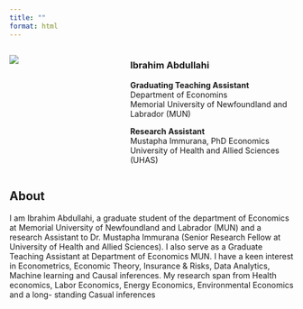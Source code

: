```yaml
---
title: ""
format: html
---
```


:::: columns
::: {.column width="40%"}
  ![](ibra_image.jpg)
:::

:::: {.column width="60%"}

### Ibrahim Abdullahi

**Graduating Teaching Assistant**\
Department of Economins\
Memorial University of Newfoundland and Labrador (MUN)

**Research Assistant**\
Mustapha Immurana, PhD Economics\
University of Health and Allied Sciences (UHAS)

:::
:::

## About

I am Ibrahim Abdullahi, a graduate student of the department of Economics at Memorial University of Newfoundland and Labrador (MUN) and a research Assistant to Dr. Mustapha Immurana (Senior Research Fellow at University of Health and Allied Sciences). I also serve as a Graduate Teaching Assistant at Department of Economics MUN. I have a keen interest in Econometrics, Economic Theory, Insurance & Risks, Data Analytics, Machine learning and Causal inferences. My research span from Health economics, Labor Economics, Energy Economics, Environmental Economics and a long- standing Casual inferences


